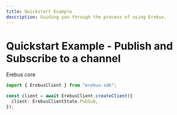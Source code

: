 ```yaml
---
title: Quickstart Example
description: Guiding you through the process of using Erebus.
---
```


# Quickstart Example - Publish and Subscribe to a channel

Erebus core
```typescript
import { ErebusClient } from "erebus-sdk";

const client = await ErebusClient.createClient({
  client: ErebusClientState.PubSub,
});
```